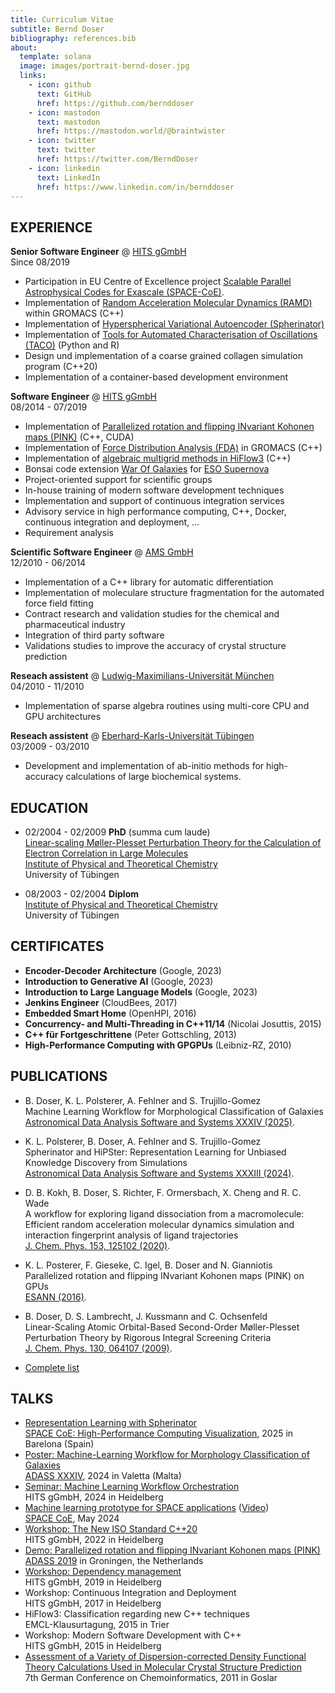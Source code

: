 ```yaml
---
title: Curriculum Vitae
subtitle: Bernd Doser
bibliography: references.bib
about:
  template: solana
  image: images/portrait-bernd-doser.jpg
  links:
    - icon: github
      text: GitHub
      href: https://github.com/bernddoser
    - icon: mastodon
      text: mastodon
      href: https://mastodon.world/@braintwister
    - icon: twitter
      text: twitter
      href: https://twitter.com/BerndDoser
    - icon: linkedin
      text: LinkedIn
      href: https://www.linkedin.com/in/bernddoser
---
```


## EXPERIENCE

 **Senior Software Engineer** @ [HITS gGmbH](https://www.h-its.org/)  
Since 08/2019

  - Participation in EU Centre of Excellence project [Scalable Parallel Astrophysical Codes for Exascale
    (SPACE-CoE)](https://www.space-coe.eu/).
  - Implementation of [Random Acceleration Molecular Dynamics (RAMD)](https://github.com/HITS-MCM/gromacs-ramd)
    within GROMACS (C++)
  - Implementation of [Hyperspherical Variational Autoencoder (Spherinator)](https://github.com/HITS-AIN/Spherinator)
  - Implementation of [Tools for Automated Characterisation of Oscillations (TACO)](https://github.com/HITS-TOS/TACO)
    (Python and R)
  - Design und implementation of a coarse grained collagen simulation program (C++20)
  - Implementation of a container-based development environment
      
**Software Engineer** @ [HITS gGmbH](https://www.h-its.org/)  
08/2014 - 07/2019

  - Implementation of [Parallelized rotation and flipping
    INvariant Kohonen maps (PINK)](https://github.com/HITS-AIN/PINK) 
    (C++, CUDA)
  - Implementation of [Force Distribution Analysis
    (FDA)](https://github.com/HITS-MBM/gromacs-fda)
    in GROMACS (C++)
  - Implementation of [algebraic multigrid methods in
    HiFlow3](https://emcl-gitlab.iwr.uni-heidelberg.de/hiflow3.org/hiflow3)
    (C++)
  - Bonsai code extension [War Of Galaxies](https://github.com/BerndDoser/Bonsai/tree/war-of-galaxies)
    for [ESO Supernova](https://supernova.eso.org)
  - Project-oriented support for scientific groups
  - In-house training of modern software development techniques
  - Implementation and support of continuous integration services
  - Advisory service in high performance computing, C++, Docker,
    continuous integration and deployment, ...
  - Requirement analysis
      
**Scientific Software Engineer** @ [AMS GmbH](https://avmatsim.eu)  
12/2010 - 06/2014

  - Implementation of a C++ library for automatic differentiation
  - Implementation of moleculare structure fragmentation for the
    automated force field fitting
  - Contract research and validation studies for the chemical and
    pharmaceutical industry
  - Integration of third party software
  - Validations studies to improve the accuracy of crystal structure
    prediction
      
**Reseach assistent** @ [Ludwig-Maximilians-Universität München](https://www.cup.uni-muenchen.de)  
04/2010 - 11/2010

 - Implementation of sparse algebra routines using multi-core CPU
   and GPU architectures

**Reseach assistent** @ [Eberhard-Karls-Universität Tübingen](https://uni-tuebingen.de/fakultaeten/mathematisch-naturwissenschaftliche-fakultaet/fachbereiche/chemie/willkommen/)  
03/2009 - 03/2010

 - Development and implementation of ab-initio methods for high-accuracy
   calculations of large biochemical systems.


## EDUCATION

  - 02/2004 - 02/2009	**PhD** (summa cum laude)  
    [Linear-scaling Møller-Plesset Perturbation Theory for the Calculation of Electron Correlation in Large Molecules](https://publikationen.uni-tuebingen.de/xmlui/handle/10900/49360)  
    [Institute of Physical and Theoretical Chemistry](https://uni-tuebingen.de/fakultaeten/mathematisch-naturwissenschaftliche-fakultaet/fachbereiche/chemie/institute/physikalische-chemie/institut/willkommen/)  
    University of Tübingen

  - 08/2003 - 02/2004	**Diplom**  
    [Institute of Physical and Theoretical Chemistry](https://uni-tuebingen.de/fakultaeten/mathematisch-naturwissenschaftliche-fakultaet/fachbereiche/chemie/institute/physikalische-chemie/institut/willkommen/)    
    University of Tübingen


## CERTIFICATES

  - **Encoder-Decoder Architecture** (Google, 2023)
  - **Introduction to Generative AI** (Google, 2023)
  - **Introduction to Large Language Models** (Google, 2023)
  - **Jenkins Engineer** (CloudBees, 2017)
  - **Embedded Smart Home** (OpenHPI, 2016)
  - **Concurrency- and Multi-Threading in C++11/14** (Nicolai Josuttis, 2015)
  - **C++ für Fortgeschrittene** (Peter Gottschling, 2013)
  - **High-Performance Computing with GPGPUs** (Leibniz-RZ, 2010)


## PUBLICATIONS

  - B. Doser, K. L. Polsterer, A. Fehlner and S. Trujillo-Gomez  
    Machine Learning Workflow for Morphological Classification of Galaxies  
    [Astronomical Data Analysis Software and Systems XXXIV (2025)](https://arxiv.org/abs/2505.04676).
  - K. L. Polsterer, B. Doser, A. Fehlner and S. Trujillo-Gomez  
    Spherinator and HiPSter: Representation Learning for Unbiased Knowledge Discovery from Simulations  
    [Astronomical Data Analysis Software and Systems XXXIII (2024)](https://arxiv.org/abs/2406.03810).
  - D. B. Kokh, B. Doser, S. Richter, F. Ormersbach, X. Cheng and R. C. Wade  
    A workflow for exploring ligand dissociation from a macromolecule: Efficient random acceleration molecular dynamics simulation and interaction fingerprint analysis of ligand trajectories  
    [J. Chem. Phys. 153, 125102 (2020)](https://arxiv.org/abs/2006.11066).
  - K. L. Posterer, F. Gieseke, C. Igel, B. Doser and N. Gianniotis  
    Parallelized rotation and flipping INvariant Kohonen maps (PINK) on GPUs  
    [ESANN (2016)](https://www.esann.org/sites/default/files/proceedings/legacy/es2016-116.pdf).
  - B. Doser, D. S. Lambrecht, J. Kussmann and C. Ochsenfeld  
    Linear-Scaling Atomic Orbital-Based Second-Order Møller-Plesset Perturbation Theory by Rigorous Integral Screening Criteria  
    [J. Chem. Phys. 130, 064107 (2009)](https://doi.org/10.1063/1.3072903).

  - [Complete list](https://scholar.google.de/citations?user=4W-yAx0AAAAJ&hl=en)


## TALKS

  - [Representation Learning with Spherinator](https://bernddoser.github.io/SPACE_HPC_Visualization_Workshop/)  
    [SPACE CoE: High-Performance Computing Visualization](https://www.space-coe.eu/training/training-20250401.php), 2025 in Barelona (Spain)
  - [Poster: Machine-Learning Workflow for Morphology Classification of Galaxies](https://drive.google.com/file/d/1X8ztdw_echSe0TJIMJA5QgHWyHAnSoE0/view?usp=sharing)  
    [ADASS XXXIV](https://www.um.edu.mt/events/adass2024/), 2024 in Valetta (Malta)
  - [Seminar: Machine Learning Workflow Orchestration](https://bernddoser.github.io/ML-workflow-orchestration)  
    HITS gGmbH, 2024 in Heidelberg
  - [Machine learning prototype for SPACE applications](https://bernddoser.github.io/SPACE_CoE_Training_2024_05_07/)
    ([Video](https://youtu.be/FwEr0Jy1CMQ?si=a1W4sz_HX7ApmssQ))  
    [SPACE CoE](https://www.space-coe.eu), May 2024
  - [Workshop: The New ISO Standard C++20](https://bernddoser.github.io/workshop-cpp20)  
    HITS gGmbH, 2022 in Heidelberg
  - [Demo: Parallelized rotation and flipping INvariant Kohonen maps (PINK)](https://bernddoser.github.io/pink-adass19-slides/)  
    [ADASS 2019](https://www.adass2019.nl) in Groningen, the Netherlands
  - [Workshop: Dependency management](https://bernddoser.github.io/workshop-dependency-management/)  
    HITS gGmbH, 2019 in Heidelberg
  - Workshop: Continuous Integration and Deployment  
    HITS gGmbH, 2017 in Heidelberg
  - HiFlow3: Classification regarding new C++ techniques  
    EMCL-Klausurtagung, 2015 in Trier
  - Workshop: Modern Software Development with C++  
    HITS gGmbH, 2015 in Heidelberg
  - [Assessment of a Variety of Dispersion-corrected
    Density Functional Theory Calculations Used
    in Molecular Crystal Structure Prediction](https://jcheminf.biomedcentral.com/articles/10.1186/1758-2946-4-S1-O15)  
    7th German Conference on Chemoinformatics, 2011 in Goslar
